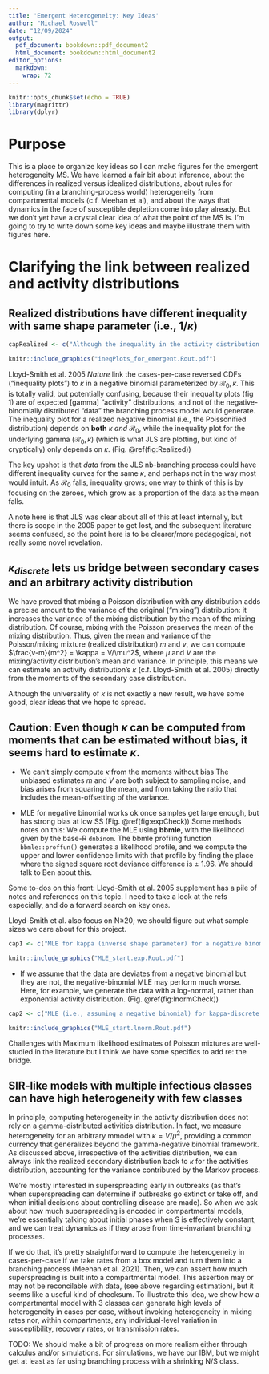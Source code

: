 ```yaml
---
title: 'Emergent Heterogeneity: Key Ideas'
author: "Michael Roswell"
date: "12/09/2024"
output:
  pdf_document: bookdown::pdf_document2
  html_document: bookdown::html_document2
editor_options: 
  markdown: 
    wrap: 72
---
```


```r
knitr::opts_chunk$set(echo = TRUE)
library(magrittr)
library(dplyr)
```

# Purpose

This is a place to organize key ideas so I can make figures for the
emergent heterogeneity MS. We have learned a fair bit about inference,
about the differences in realized versus idealized distributions, about
rules for computing (in a branching-process world) heterogeneity from
compartmental models (c.f. Meehan et al), and about the ways that
dynamics in the face of susceptible depletion come into play already.
But we don't yet have a crystal clear idea of what the point of the MS
is. I'm going to try to write down some key ideas and maybe illustrate
them with figures here.

# Clarifying the link between realized and activity distributions

## Realized distributions have different inequality with same shape parameter (i.e., $1/\kappa$)

```r
capRealized <- c("Although the inequality in the activity distribution does not depend on R0, the inequality in \"realized\" infectiousness from a branching process model with an exponential activity distribution depends on R0. Perhaps unintuitively, observed inequality grows as R0 falls; one way of thinking of this is the increasing proportion of infectees that transmit to nobody with lower R0")
```

```r
knitr::include_graphics("ineqPlots_for_emergent.Rout.pdf")
```


Lloyd-Smith et al. 2005 _Nature_ link the cases-per-case reversed CDFs
("inequality plots") to $\kappa$ in a negative binomial parameterized by
$\mathcal{R}_0, \kappa$. This is totally valid, but potentially confusing,
because their inequality plots (fig 1) are of expected [gamma] "activity"
distributions, and not of the negative-binomially distributed "data" the
branching process model would generate. The inequality plot for a realized
negative binomial (i.e., the Poissonified distribution) depends on
**both** $\kappa$ *and* $\mathcal{R}_0$, while the inequality plot for the
underlying gamma ($\mathcal{R}_0, \kappa$) (which is what JLS are plotting, but
kind of cryptically) only depends on $\kappa$. (Fig. \@ref(fig:Realized))

The key upshot is that *data* from the JLS nb-branching process could have
different inequality curves for the same $\kappa$, and perhaps not in the way
most would intuit. As $\mathcal{R}_0$ falls, inequality grows; one way to think
of this is by focusing on the zeroes, which grow as a proportion of the data as
the mean falls.

A note here is that JLS was clear about all of this at least internally, but 
there is scope in the 2005 paper to get lost, and the subsequent literature 
seems confused, so the point here is to be clearer/more pedagogical, not really
some novel revelation.

## $\kappa_{discrete}$ lets us bridge between secondary cases and an arbitrary activity distribution
We have proved that mixing a Poisson distribution with any distribution adds a
precise amount to the variance of the original ("mixing") distribution: it
increases the variance of the mixing distribution by the mean of the mixing
distribution. Of course, mixing with the Poisson preserves the mean of the
mixing distribution. Thus, given the mean and variance of the Poisson/mixing
mixture (realized distribution) $m$ and $v$, we can compute $\frac{v-m}{m^2} =
\kappa = V/\mu^2$, where $\mu$ and $V$ are the mixing/activity distribution's
mean and variance. In principle, this means we can estimate an activity
distribution's $\kappa$ (c.f. Lloyd-Smith et al. 2005) directly from the moments
of the secondary case distribution.

Although the universality of $\kappa$ is not exactly a new result, we have some 
good, clear ideas that we hope to spread.


## Caution: Even though $\kappa$ can be computed from moments that can be estimated without bias, it seems hard to estimate $\kappa$. 

- We can't simply compute $\kappa$ from the moments without bias
The unbiased estimates $m$ and $V$  are both subject to sampling noise, and
bias arises from squaring the mean, and from taking the ratio that includes the
mean-offsetting of the variance.

- MLE for negative binomial works ok once samples get large enough, but has strong bias at low SS
(Fig. \@ref(fig:expCheck))
Some methods notes on this: We compute the MLE using **bbmle**, with the
likelihood given by the base-R `dnbinom`. The bbmle profiling function
`bbmle::proffun()` generates a likelihood profile, and we compute the upper and
lower confidence limits with that profile by finding the place where the signed
square root deviance difference is ± 1.96. We should talk to Ben about this.

Some to-dos on this front: 
Lloyd-Smith et al. 2005 supplement has a pile of
notes and references on this topic. I need to take a look at the refs
especially, and do a forward search on key ones.

Lloyd-Smith et al. also focus on N≥20; we should figure out what sample sizes we 
care about for this project. 

```r
cap1 <- c("MLE for kappa (inverse shape parameter) for a negative binomial is downward biased and bias may be severe with small samples. Here, n = 6. Blue line represents the true kappa (1), point estimates and CI from each sample of 6 are ranked and plotted against their \"quantile\". CI that do not overlap the target are colored red. For valid CI, the bottom 2.5% fall entirely below the target and top 2.5% above, and the rest contain the target.")
```
```r
knitr::include_graphics("MLE_start.exp.Rout.pdf")
```

- If we assume that the data are deviates from a negative binomial but they are not, the negative-binomial MLE may perform much worse.
Here, for example, we generate the data with a log-normal, rather than
exponential activity distribution. (Fig. \@ref(fig:lnormCheck))

```r
cap2 <- c("MLE (i.e., assuming a negative binomial) for kappa-discrete (i.e., CV squared for the activity distribution), when the data are generated by a different process (i.e., without an underlying gamma) will be downward biased for positively-skewed data, and bias may be severe and persistent with largers samples. Here, n = 6, and the data are random deviates from a Poisson-lognormal mixture. Blue line represents the true kappa (1), point estimates and CI from each sample of 6 are ranked and plotted against their \"quantile\". CI that do not overlap the target are colored red. For valid CI, the bottom 2.5% fall entirely below the target and top 2.5% above, and the rest contain the target.")
```

```r
knitr::include_graphics("MLE_start.lnorm.Rout.pdf")
```

Challenges with Maximum likelihood estimates of Poisson mixtures are well-
studied in the literature but I think we have some specifics to add re: the bridge.

## SIR-like models with multiple infectious classes can have high heterogeneity with few classes
In principle, computing heterogeneity in the activity distribution does not rely
on a gamma-distributed activities distribution. In fact, we measure
heterogeneity for an arbitrary mmodel with $\kappa = V/\mu^2$, providing a
common currency that generalizes beyond the gamma-negative binomial framework.
As discussed above, irrespective of the activities distribution, we can always
link the realized secondary distribution back to $\kappa$ for the activities
distribution, accounting for the variance contributed by the Markov process.

We're mostly interested in superspreading early in outbreaks (as that's when
superspreading can determine if outbreaks go extinct or take off, and when
initial decisions about controlling disease are made). So when we ask about how
much superspreading is encoded in compartmental models, we're essentially
talking about initial phases when S is effectively constant, and we can treat
dynamics as if they arose from time-invariant branching processes.

If we do that, it's pretty straightforward to compute the heterogeneity in
cases-per-case if we take rates from a box model and turn them into a branching
process (Meehan et al. 2021). Then, we can assert how much superspreading is
built into a compartmental model. This assertion may or may not be reconcilable
with data, (see above regarding estimation), but it seems like a useful kind of
checksum. To illustrate this idea, we show how a compartmental model with 3
classes can generate high levels of heterogeneity in cases per case, without
invoking heterogeneity in mixing rates nor, within compartments, any
individual-level variation in susceptibility, recovery rates, or transmission
rates.

TODO: We should make a bit of progress on more realism either through calculus
and/or simulations. For simulations, we have our IBM, but we might get at least
as far using branching process with a shrinking N/S class.
